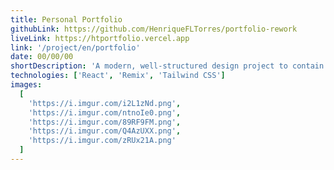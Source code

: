 ```yaml
---
title: Personal Portfolio
githubLink: https://github.com/HenriqueFLTorres/portfolio-rework
liveLink: https://htportfolio.vercel.app
link: '/project/en/portfolio'
date: 00/00/00
shortDescription: 'A modern, well-structured design project to contain all my information.'
technologies: ['React', 'Remix', 'Tailwind CSS']
images:
  [
    'https://i.imgur.com/i2L1zNd.png',
    'https://i.imgur.com/ntnoIe0.png',
    'https://i.imgur.com/89RF9FM.png',
    'https://i.imgur.com/Q4AzUXX.png',
    'https://i.imgur.com/zRUx21A.png'
  ]
---
```




<ProjectPage
  title={attributes.title}
  images={attributes.images}
  shortDescription={attributes.shortDescription}
  technologies={attributes.technologies}
  about='A website with the purpose of storing all my progress during my career, with elegant design and modern code it reflects my way of building software with excellence.'
  buildWith='Developed with React, my main and most beloved working library, it`s also accompanied by Remix and TailwindCSS, both current technologies that are piqued my interest for their purposes.'
  challenges='To create a website that represents me, it`s not enough just to have a good design and interesting features, made with several current conventions in the area of software development, the project took months of study and learning to reach its impeccable state.'
  learned='With a strong presence of TailwindCSS and Remix, it was instrumental in becoming familiar with these technologies which, along with the various implementations of current conventions, contributed to my growth as a software engineer.'
  github={attributes.githubLink}
  liveLink={attributes.liveLink}
  link={attributes.link}
/>
